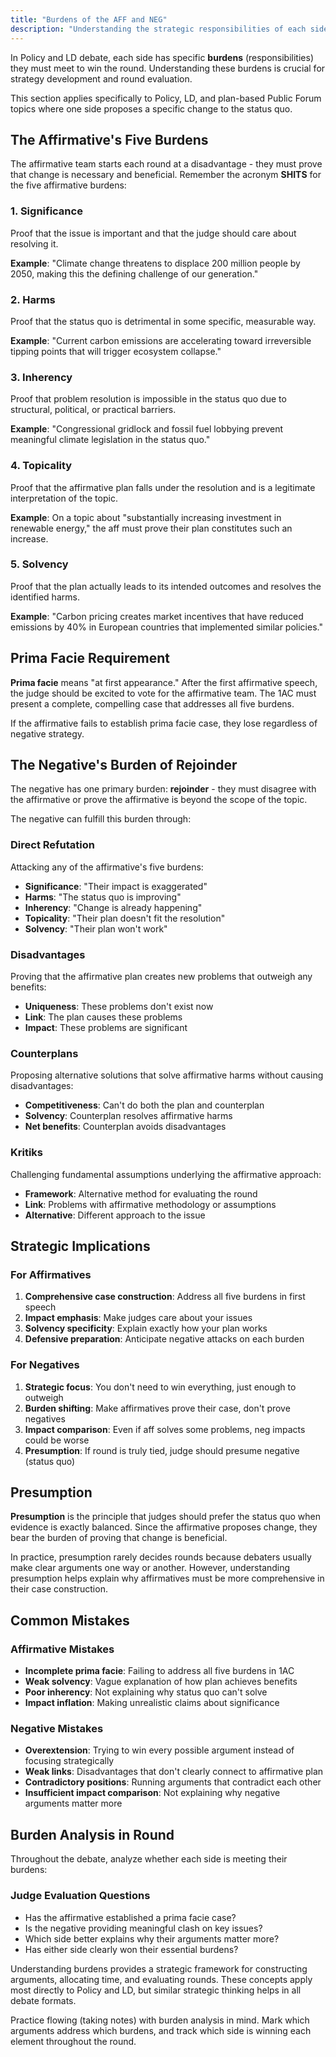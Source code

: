 ```yaml
---
title: "Burdens of the AFF and NEG"
description: "Understanding the strategic responsibilities of each side in Policy and LD debate"
---
```


In Policy and LD debate, each side has specific **burdens** (responsibilities) they must meet to win the round. Understanding these burdens is crucial for strategy development and round evaluation.

<Note>
This section applies specifically to Policy, LD, and plan-based Public Forum topics where one side proposes a specific change to the status quo.
</Note>

## The Affirmative's Five Burdens

The affirmative team starts each round at a disadvantage - they must prove that change is necessary and beneficial. Remember the acronym **SHITS** for the five affirmative burdens:

### 1. **S**ignificance  
Proof that the issue is important and that the judge should care about resolving it.

**Example**: "Climate change threatens to displace 200 million people by 2050, making this the defining challenge of our generation."

### 2. **H**arms
Proof that the status quo is detrimental in some specific, measurable way.

**Example**: "Current carbon emissions are accelerating toward irreversible tipping points that will trigger ecosystem collapse."

### 3. **I**nherency
Proof that problem resolution is impossible in the status quo due to structural, political, or practical barriers.

**Example**: "Congressional gridlock and fossil fuel lobbying prevent meaningful climate legislation in the status quo."

### 4. **T**opicality
Proof that the affirmative plan falls under the resolution and is a legitimate interpretation of the topic.

**Example**: On a topic about "substantially increasing investment in renewable energy," the aff must prove their plan constitutes such an increase.

### 5. **S**olvency
Proof that the plan actually leads to its intended outcomes and resolves the identified harms.

**Example**: "Carbon pricing creates market incentives that have reduced emissions by 40% in European countries that implemented similar policies."

## Prima Facie Requirement

**Prima facie** means "at first appearance." After the first affirmative speech, the judge should be excited to vote for the affirmative team. The 1AC must present a complete, compelling case that addresses all five burdens.

If the affirmative fails to establish prima facie case, they lose regardless of negative strategy.

## The Negative's Burden of Rejoinder

The negative has one primary burden: **rejoinder** - they must disagree with the affirmative or prove the affirmative is beyond the scope of the topic.

The negative can fulfill this burden through:

### Direct Refutation
Attacking any of the affirmative's five burdens:
- **Significance**: "Their impact is exaggerated"
- **Harms**: "The status quo is improving"  
- **Inherency**: "Change is already happening"
- **Topicality**: "Their plan doesn't fit the resolution"
- **Solvency**: "Their plan won't work"

### Disadvantages
Proving that the affirmative plan creates new problems that outweigh any benefits:
- **Uniqueness**: These problems don't exist now
- **Link**: The plan causes these problems
- **Impact**: These problems are significant

### Counterplans
Proposing alternative solutions that solve affirmative harms without causing disadvantages:
- **Competitiveness**: Can't do both the plan and counterplan
- **Solvency**: Counterplan resolves affirmative harms
- **Net benefits**: Counterplan avoids disadvantages

### Kritiks
Challenging fundamental assumptions underlying the affirmative approach:
- **Framework**: Alternative method for evaluating the round
- **Link**: Problems with affirmative methodology or assumptions
- **Alternative**: Different approach to the issue

## Strategic Implications

### For Affirmatives
1. **Comprehensive case construction**: Address all five burdens in first speech
2. **Impact emphasis**: Make judges care about your issues
3. **Solvency specificity**: Explain exactly how your plan works
4. **Defensive preparation**: Anticipate negative attacks on each burden

### For Negatives  
1. **Strategic focus**: You don't need to win everything, just enough to outweigh
2. **Burden shifting**: Make affirmatives prove their case, don't prove negatives
3. **Impact comparison**: Even if aff solves some problems, neg impacts could be worse
4. **Presumption**: If round is truly tied, judge should presume negative (status quo)

## Presumption

**Presumption** is the principle that judges should prefer the status quo when evidence is exactly balanced. Since the affirmative proposes change, they bear the burden of proving that change is beneficial.

In practice, presumption rarely decides rounds because debaters usually make clear arguments one way or another. However, understanding presumption helps explain why affirmatives must be more comprehensive in their case construction.

## Common Mistakes

### Affirmative Mistakes
- **Incomplete prima facie**: Failing to address all five burdens in 1AC
- **Weak solvency**: Vague explanation of how plan achieves benefits
- **Poor inherency**: Not explaining why status quo can't solve
- **Impact inflation**: Making unrealistic claims about significance

### Negative Mistakes
- **Overextension**: Trying to win every possible argument instead of focusing strategically
- **Weak links**: Disadvantages that don't clearly connect to affirmative plan
- **Contradictory positions**: Running arguments that contradict each other
- **Insufficient impact comparison**: Not explaining why negative arguments matter more

## Burden Analysis in Round

Throughout the debate, analyze whether each side is meeting their burdens:

### Judge Evaluation Questions
- Has the affirmative established a prima facie case?
- Is the negative providing meaningful clash on key issues?
- Which side better explains why their arguments matter more?
- Has either side clearly won their essential burdens?

Understanding burdens provides a strategic framework for constructing arguments, allocating time, and evaluating rounds. These concepts apply most directly to Policy and LD, but similar strategic thinking helps in all debate formats.

<Tip>
Practice flowing (taking notes) with burden analysis in mind. Mark which arguments address which burdens, and track which side is winning each element throughout the round.
</Tip>